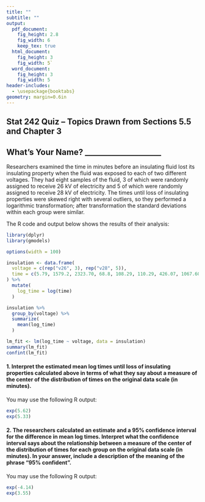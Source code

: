 ```yaml
---
title: ""
subtitle: ""
output:
  pdf_document:
    fig_height: 2.8
    fig_width: 6
    keep_tex: true
  html_document:
    fig_height: 3
    fig_width: 5`
  word_document:
    fig_height: 3
    fig_width: 5
header-includes:
  - \usepackage{booktabs}
geometry: margin=0.6in
---
```


## Stat 242 Quiz -- Topics Drawn from Sections 5.5 and Chapter 3

## What's Your Name? ____________________

Researchers examined the time in minutes before an insulating fluid lost its insulating property when the fluid was exposed to each of two different voltages.  They had eight samples of the fluid, 3 of which were randomly assigned to receive 26 kV of electricity and 5 of which were randomly assigned to receive 28 kV of electricity.  The times until loss of insulating properties were skewed right with several outliers, so they performed a logarithmic transformation; after transformation the standard deviations within each group were similar.

The R code and output below shows the results of their analysis:

```r
library(dplyr)
library(gmodels)

options(width = 100)

insulation <- data.frame(
  voltage = c(rep("v26", 3), rep("v28", 5)),
  time = c(5.79, 1579.2, 2323.70, 68.8, 108.29, 110.29, 426.07, 1067.60)
) %>%
  mutate(
    log_time = log(time)
  )
```

```r
insulation %>%
  group_by(voltage) %>%
  summarize(
    mean(log_time)
  )
```

```r
lm_fit <- lm(log_time ~ voltage, data = insulation)
summary(lm_fit)
confint(lm_fit)
```

\newpage

#### 1. Interpret the estimated mean log times until loss of insulating properties calculated above in terms of what they say about a measure of the center of the distribution of times on the original data scale (in minutes).

You may use the following R output:

```r
exp(5.62)
exp(5.33)
```


\vspace{7cm}

#### 2. The researchers calculated an estimate and a 95% confidence interval for the difference in mean log times.  Interpret what the confidence interval says about the relationship between a measure of the center of the distribution of times for each group on the original data scale (in minutes).  In your answer, include a description of the meaning of the phrase "95% confident".

You may use the following R output:

```r
exp(-4.14)
exp(3.55)
```
